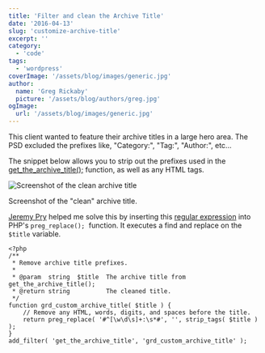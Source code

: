 ```yaml
---
title: 'Filter and clean the Archive Title'
date: '2016-04-13'
slug: 'customize-archive-title'
excerpt: ''
category:
  - 'code'
tags:
  - 'wordpress'
coverImage: '/assets/blog/images/generic.jpg'
author:
  name: 'Greg Rickaby'
  picture: '/assets/blog/authors/greg.jpg'
ogImage:
  url: '/assets/blog/images/generic.jpg'
---
```


This client wanted to feature their archive titles in a large hero area. The PSD excluded the prefixes like, "Category:", "Tag:", "Author:", etc...

The snippet below allows you to strip out the prefixes used in the [get_the_archive_title();](https://developer.wordpress.org/reference/functions/get_the_archive_title/) function, as well as any HTML tags.

![Screenshot of the clean archive title](images/Screenshot-2016-04-12-10.26.15.jpg)

Screenshot of the "clean" archive title.

[Jeremy Pry](https://twitter.com/JPry) helped me solve this by inserting this [regular expression](https://regex101.com/r/zP2vI9/1) into PHP's `preg_replace();`  function. It executes a find and replace on the `$title` variable.

```
<?php
/**
 * Remove archive title prefixes.
 *
 * @param  string  $title  The archive title from get_the_archive_title();
 * @return string          The cleaned title.
 */
function grd_custom_archive_title( $title ) {
	// Remove any HTML, words, digits, and spaces before the title.
	return preg_replace( '#^[\w\d\s]+:\s*#', '', strip_tags( $title ) );
}
add_filter( 'get_the_archive_title', 'grd_custom_archive_title' );
```
